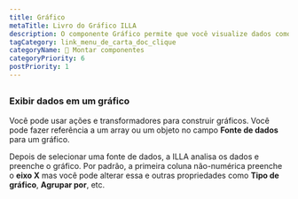 ```yaml
---
title: Gráfico
metaTitle: Livro do Gráfico ILLA
description: O componente Gráfico permite que você visualize dados como gráficos e gráficos. É construído usando Chart.js.
tagCategory: link_menu_de_carta_doc_clique
categoryName: 🧬 Montar componentes
categoryPriority: 6
postPriority: 1
---
```


## <Heading hidden>Gráfico</Heading>

### Exibir dados em um gráfico

Você pode usar ações e transformadores para construir gráficos. Você pode fazer referência a um array ou um objeto no campo **Fonte de dados** para um gráfico. 

Depois de selecionar uma fonte de dados, a ILLA analisa os dados e preenche o gráfico. Por padrão, a primeira coluna não-numérica preenche o **eixo X** mas você pode alterar essa e outras propriedades como **Tipo de gráfico**, **Agrupar por**, etc.

<img src='https://cdn.illacloud.com/official-website/img/docs/assemble/chart1.png' alt="" />

<img src='https://cdn.illacloud.com/official-website/img/docs/assemble/chart2.png' alt="" />
